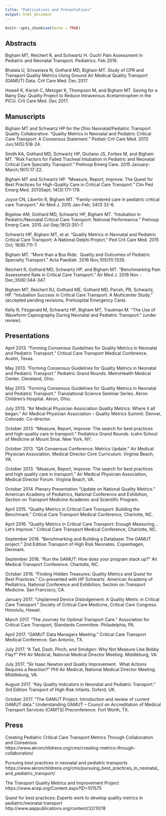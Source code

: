 ```yaml
---
title: "Publications and Presentations"
output: html_document
---
```


```r
knitr::opts_chunk$set(echo = TRUE)
```

## Abstracts

Bigham MT, Reichert R, and Schwartz H. Ouch! Pain Assessment in Pediatric and Neonatal Transport. Pediatrics. Feb 2016.

Bhalala U, Srivastava N, Gothard MD, Bigham MT.  Study of CPR and Transport Quality Metrics Using Ground Air Medical Quality Transport (GAMUT) Data.  Crit Care Med.  Dec 2017.

Howell K, Karish C, Metzger K, Thompson M, and Bigham MT. Saving for a Rainy Day:  Quality Project to Reduce Intravenous Acetaminophen in the PICU.  Crit Care Med.  Dec 2017.


## Manuscripts

Bigham MT and Schwartz HP for the Ohio Neonatal/Pediatric Transport Quality Collaborative.  “Quality Metrics in Neonatal and Pediatric Critical Care Transport:  A Consensus Statement.”  Pediatr Crit Care Med. 2013 Jun;14(5):518-24.

Smith KA, Gothard MD, Schwartz HP, Giuliano JS, Forbes M, and Bigham MT.  “Risk Factors for Failed Tracheal Intubation in Pediatric and Neonatal Critical Care Specialty Transport.”  Prehosp Emerg Care. 2015 January-March;19(1):17-22.

Bigham MT and Schwartz HP.  “Measure, Report, Improve:  The Quest for Best Practices for High-Quality Care in Critical Care Transport.”  Clin Ped Emerg Med.  2013Sept; 14(3):171-179.

Joyce CN, Libertin R, Bigham MT.  “Family-centered care in pediatric critical care Transport.”  Air Med J.  2015 Jan-Feb; 34(1) 32-6.

Bigelow AM, Gothard MD, Schwartz HP, Bigham MT.  “Intubation in Pediatric/Neonatal Critical Care Transport: National Performance.”  Prehosp Emerg Care. 2015 Jul-Sep;19(3):351-7.

Schwartz HP, Bigham MT, et al.  “Quality Metrics in Neonatal and Pediatric Critical Care Transport: A National Delphi Project.”  Ped Crit Care Med.  2015 Oct; 16(8):711-7. 

Bigham MT.  “More than a Bus Ride:  Quality and Outcomes of Pediatric Specialty Transport.”  Acta Paediatr. 2016 Nov;105(11):1335.

Reichert R, Gothard MD, Schwartz HP, and Bigham MT.  “Benchmarking Pain Assessment Rate in Critical Care Transport.”  Air Med J. 2016 Nov - Dec;35(6):344-347.

Bigham MT, Reichert RJ, Gothard ME, Gothard MD, Parish, PR, Schwartz, HP.  “Intubation Success in Critical Care Transport: A Multicenter Study.”  (accepted pending revisions, Prehospital Emergency Care).

Kelly R, Fitzgerald M, Schwartz HP, Bigham MT, Trautman M.  “The Use of Waveform Capnography During Neonatal and Pediatric Transport.”  (under review).



## Presentations

April 2013.  “Forming Consensus Guidelines for Quality Metrics in Neonatal and Pediatric Transport.”  Critical Care Transport Medical Conference.  Austin, Texas.

May 2013.  “Forming Consensus Guidelines for Quality Metrics in Neonatal and Pediatric Transport.”  Pediatric Grand Rounds.  MetroHealth Medical Center.  Cleveland, Ohio.

May 2013.  “Forming Consensus Guidelines for Quality Metrics in Neonatal and Pediatric Transport.”  Translational Science Seminar Series.  Akron Children’s Hospital.  Akron, Ohio.

July 2013.  “Air Medical Physician Association Quality Metrics:  Where it all began.”  Air Medical Physician Association – Quality Metrics Summit.  Denver, Colorado.  Co-director.

October 2013.  “Measure, Report, Improve:  The search for best practices and high-quality care in transport.”  Pediatrics Grand Rounds.  Icahn School of Medicine at Mount Sinai.  New York, NY.

October 2013.  “QA Consensus Conference:  Metrics Update.”  Air Medical Physician Association, Medical Director Core Curriculum.  Virginia Beach, VA.

October 2013.  “Measure, Report, Improve:  The search for best practices and high quality care in transport.”  Air Medical Physician Association, Medical Director Forum.  Virginia Beach, VA.

October 2014.  Plenary Presentation “Update on National Quality Metrics.”   American Academy of Pediatrics, National Conference and Exhibition, Section on Transport Medicine Academic and Scientific Program.

April 2015.  “Quality Metrics in Critical Care Transport:  Building the Benchmark.”  Critical Care Transport Medical Conference, Charlotte, NC.

April 2016.  “Quality Metrics in Critical Care Transport:  Enough Measuring…Let’s Improve.”  Critical Care Transport Medical Conference, Charlotte, NC.

September 2016.  “Benchmarking and Building a Database:  The GAMUT project.”  2nd Edition Transport of High Risk Neonates.  Copenhagen, Denmark.

September 2016.  “Run the GAMUT:  How does your program stack up?”  Air Medical Transport Conference.  Charlotte, NC.

October 2016.  “Finding Hidden Treasures:  Quality Metrics and Quest for Best Practices.”  Co-presented with HP Schwartz.  American Academy of Pediatrics, National Conference and Exhibition; Section on Transport Medicine.  San Francisco, CA.

January 2017.  “Unplanned Device Dislodgement:  A Quality Metric in Critical Care Transport.”  Society of Critical Care Medicine, Critical Care Congress.  Honolulu, Hawaii.

March 2017. “The Journey for Optimal Transport Care.”  Association for Critical Care Transport, Standards Committee.  Philadelphia, PA.

April 2017.  “GAMUT Data Managers Meeting.”  Critical Care Transport Medical Conference.  San Antonio, TX.

July 2017.  “A Tad, Dash, Pinch, and Smidgen: Why Not Measure Like Bobby Flay?”  PHI Air Medical, National Medical Director Meeting.  Middleburg, VA.

July 2017.  “Sir Isaac Newton and Quality Improvement:  What Actions Requires a Reaction?”  PHI Air Medical, National Medical Director Meeting.  Middleburg, VA.

August 2017.  “Key Quality Indicators in Neonatal and Pediatric Transport.”  3rd Edition Transport of High Risk Infants.  Oxford, UK.  

October 2017.  “The GAMUT Project:  Introduction and review of current GAMUT data.”  Understanding GAMUT – Council on Accreditation of Medical Transport Services (CAMTS) Preconference.  Fort Worth, TX.


## Press
Creating Pediatric Critical Care Transport Metrics Through Collaboration and Consensus  
https://www.akronchildrens.org/cms/creating-metrics-through-collaboration/

Pursuing best practices in neonatal and pediatric transports  
https://www.akronchildrens.org/cms/pursuing_best_practices_in_neonatal_and_pediatric_transport/

The Transport Quality Metrics and Improvement Project  
https://www.acep.org/Content.aspx?ID=101575

Quest for best practices: Experts work to develop quality metrics in pediatric/neonatal transport  
http://www.aappublications.org/content/32/10/18

